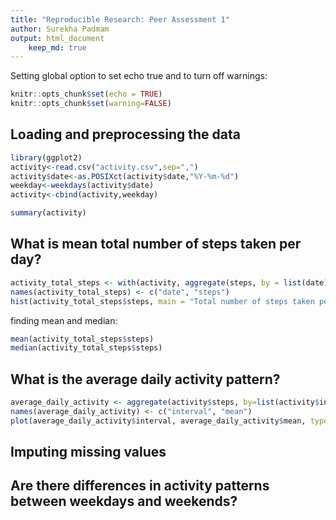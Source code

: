 ```yaml
---
title: "Reproducible Research: Peer Assessment 1"
author: Surekha Padmam
output: html_document
    keep_md: true
---
```




Setting global option to set echo true   and to turn off warnings:

```r
knitr::opts_chunk$set(echo = TRUE)
knitr::opts_chunk$set(warning=FALSE)
```

## Loading and preprocessing the data

```r
library(ggplot2)
activity<-read.csv("activity.csv",sep=",")
activity$date<-as.POSIXct(activity$date,"%Y-%m-%d")
weekday<-weekdays(activity$date)
activity<-cbind(activity,weekday)

summary(activity)
```



## What is mean total number of steps taken per day?
```r
activity_total_steps <- with(activity, aggregate(steps, by = list(date), FUN = sum, na.rm = TRUE))
names(activity_total_steps) <- c("date", "steps")
hist(activity_total_steps$steps, main = "Total number of steps taken per day", xlab = "Total steps taken per day", col = "darkblue", ylim = c(0,20), breaks = seq(0,25000, by=2500))
```
finding mean and median:
```r
mean(activity_total_steps$steps)
median(activity_total_steps$steps)
```


## What is the average daily activity pattern?
```r
average_daily_activity <- aggregate(activity$steps, by=list(activity$interval), FUN=mean, na.rm=TRUE)
names(average_daily_activity) <- c("interval", "mean")
plot(average_daily_activity$interval, average_daily_activity$mean, type = "l", col="darkblue", lwd = 2, xlab="Interval", ylab="Average number of steps", main="Average number of steps per intervals")
```




## Imputing missing values



## Are there differences in activity patterns between weekdays and weekends?
